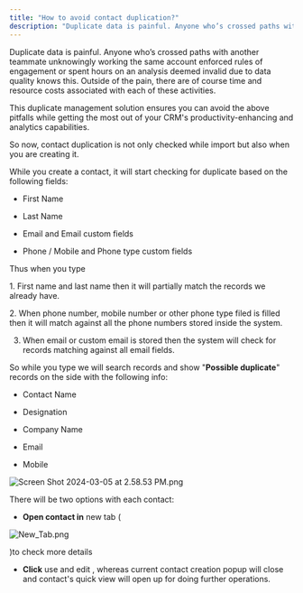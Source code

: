 ```yaml
---
title: "How to avoid contact duplication?"
description: "Duplicate data is painful. Anyone who’s crossed paths with another teammate unknowingly working the same account enforced rules of engagement or spent..."
---
```


Duplicate data is painful. Anyone who’s crossed paths with another teammate unknowingly working the same account enforced rules of engagement or spent hours on an analysis deemed invalid due to data quality knows this. Outside of the pain, there are of course time and resource costs associated with each of these activities.

This duplicate management solution ensures you can avoid the above pitfalls while getting the most out of your CRM's productivity-enhancing and analytics capabilities.

So now, contact duplication is not only checked while import but also when you are creating it.

While you create a contact, it will start checking for duplicate based on the following fields:

* First Name

* Last Name

* Email and Email custom fields

* Phone / Mobile and Phone type custom fields

Thus when you type

1\. First name and last name then it will partially match the records we already have.

2\. When phone number, mobile number or other phone type filed is filled then it will match against all the phone numbers stored inside the system.

3. When email or custom email is stored then the system will check for records matching against all email fields.

So while you type we will search records and show "**Possible duplicate**" records on the side with the following info:

* Contact Name

* Designation

* Company Name

* Email

* Mobile

![Screen Shot 2024-03-05 at 2.58.53 PM.png](./images/Screen-Shot-2024-03-05-at-2.58.53-PM.png)

There will be two options with each contact:

* **Open contact in** new tab (

![New_Tab.png](./images/New_Tab.png)

  )to check more details

* **Click** use and edit , whereas current contact creation popup will close and contact's quick view will open up for doing further operations.

